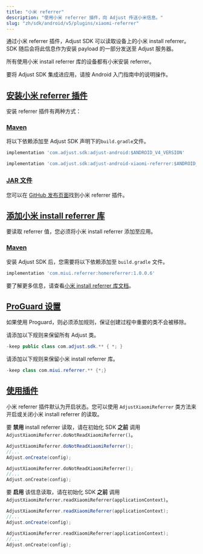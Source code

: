```yaml
---
title: "小米 referrer"
description: "使用小米 referrer 插件，向 Adjust 传送小米信息。"
slug: "zh/sdk/android/v5/plugins/xiaomi-referrer"
---
```


通过小米 referrer 插件，Adjust SDK 可以读取设备上的小米 install referrer。SDK 随后会将此信息作为安装 payload 的一部分发送至 Adjust 服务器。

所有使用小米 install referrer 库的设备都有小米安装 referrer。

要将 Adjust SDK 集成进应用，请按 Android 入门指南中的说明操作。

## [安装小米 referrer 插件](install-the-xiaomi-referrer-plugin)

安装 referrer 插件有两种方式：

### [Maven](maven)

将以下依赖添加至 Adjust SDK 声明下的`build.gradle`文件。

<CodeBlock title="build.gradle">

```groovy
implementation 'com.adjust.sdk:adjust-android:$ANDROID_V4_VERSION'

implementation 'com.adjust.sdk:adjust-android-xiaomi-referrer:$ANDROID_V4_VERSION'

```

</CodeBlock>

### [JAR 文件](jar-file)

您可以在 [GitHub 发布页面](https://github.com/adjust/android_sdk/releases)找到小米 referrer 插件。

## [添加小米 install referrer 库](add-the-xiaomi-install-referrer-library)

要读取 referrer 值，您必须将小米 install referrer 添加至应用。

### [Maven](maven-1)

安装 Adjust SDK 后，您需要将以下依赖添加至 `build.gradle` 文件。

<CodeBlock title="build.gradle">

```groovy
implementation 'com.miui.referrer:homereferrer:1.0.0.6'
```

</CodeBlock>

要了解更多信息，请查看[小米 install referrer 库文档](https://global.developer.mi.com/document?doc=service.getAppsReferral)。

## [ProGuard 设置](proguard-settings)

如果使用 Proguard，则必须添加规则，保证创建过程中重要的类不会被移除。

请添加以下规则来保留所有 Adjust 类。

<CodeBlock title="proguard.pro">

```java
-keep public class com.adjust.sdk.** { *; }
```

</CodeBlock>

请添加以下规则来保留小米 install referrer 库。

<CodeBlock title="proguard.pro">

```java
-keep class com.miui.referrer.** {*;}
```

</CodeBlock>

## [使用插件](use-the-plugin)

小米 referrer 插件默认为开启状态。您可以使用 `AdjustXiaomiReferrer` 类方法来开启或关闭小米 install referrer 的读取。

要 **禁用** install referrer 读取，请在初始化 SDK **之前** 调用 `AdjustXiaomiReferrer.doNotReadXiaomiReferrer()`。

<Tabs>
<Tab title="Java" sync="java">

```java
AdjustXiaomiReferrer.doNotReadXiaomiReferrer();
//...
Adjust.onCreate(config);
```

</Tab>
<Tab title="Kotlin" sync="kotlin">

```kotlin
AdjustXiaomiReferrer.doNotReadXiaomiReferrer();
//...
Adjust.onCreate(config);
```

</Tab>
</Tabs>

要 **启用** 该信息读取，请在初始化 SDK **之前** 调用 `AdjustXiaomiReferrer.readXiaomiReferrer(applicationContext)`。

<Tabs>
<Tab title="Java" sync="java">

```java
AdjustXiaomiReferrer.readXiaomiReferrer(applicationContext);
//...
Adjust.onCreate(config);
```

</Tab>
<Tab title="Kotlin" sync="kotlin">

```kotlin
AdjustXiaomiReferrer.readXiaomiReferrer(applicationContext);
//...
Adjust.onCreate(config);
```

</Tab>
</Tabs>
